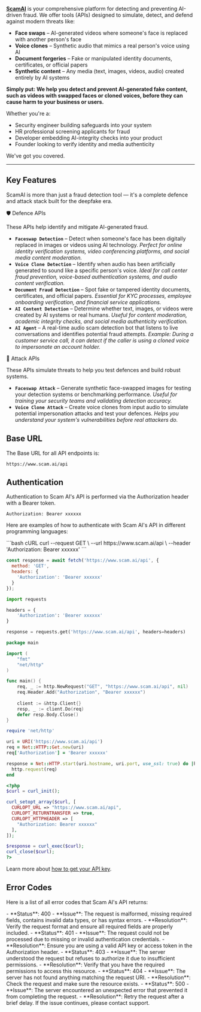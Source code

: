 [**ScamAI**](https://www.scam.ai/) is your comprehensive platform for detecting and preventing AI-driven fraud. We offer tools (APIs)  designed to simulate, detect, and defend against modern threats like:

- **Face swaps** – AI-generated videos where someone's face is replaced with another person's face
- **Voice clones** – Synthetic audio that mimics a real person's voice using AI
- **Document forgeries** – Fake or manipulated identity documents, certificates, or official papers
- **Synthetic content** – Any media (text, images, videos, audio) created entirely by AI systems

**Simply put: We help you detect and prevent AI-generated fake content, such as videos with swapped faces or cloned voices, before they can cause harm to your business or users.**

Whether you're a:

- Security engineer building safeguards into your system  
- HR professional screening applicants for fraud  
- Developer embedding AI-integrity checks into your product  
- Founder looking to verify identity and media authenticity  

We've got you covered.

---

## Key Features

ScamAI is more than just a fraud detection tool — it's a complete defence and attack stack built for the deepfake era.


🛡️ Defence APIs

These APIs help identify and mitigate AI-generated fraud.

- **`Faceswap Detection`** – Detect when someone's face has been digitally replaced in images or videos using AI technology. *Perfect for online identity verification systems, video conferencing platforms, and social media content moderation.*
- **`Voice Clone Detection`** – Identify when audio has been artificially generated to sound like a specific person's voice. *Ideal for call center fraud prevention, voice-based authentication systems, and audio content verification.*
- **`Document Fraud Detection`** – Spot fake or tampered identity documents, certificates, and official papers. *Essential for KYC processes, employee onboarding verification, and financial service applications.*
- **`AI Content Detection`** – Determine whether text, images, or videos were created by AI systems or real humans. *Useful for content moderation, academic integrity checks, and social media authenticity verification.*
- **`AI Agent`** – A real-time audio scam detection bot that listens to live conversations and identifies potential fraud attempts. *Example: During a customer service call, it can detect if the caller is using a cloned voice to impersonate an account holder.*

🔺 Attack APIs

These APIs simulate threats to help you test defences and build robust systems.

- **`Faceswap Attack`** – Generate synthetic face-swapped images for testing your detection systems or benchmarking performance. *Useful for training your security teams and validating detection accuracy.*
- **`Voice Clone Attack`** – Create voice clones from input audio to simulate potential impersonation attacks and test your defences. *Helps you understand your system's vulnerabilities before real attackers do.*




## Base URL

The Base URL for all API endpoints is:

```
https://www.scam.ai/api
```

## Authentication

Authentication to Scam AI's API is performed via the Authorization header with a Bearer token.

```
Authorization: Bearer xxxxxx
```

Here are examples of how to authenticate with Scam AI's API in different programming languages:

<CodeGroup>
  ```bash cURL
  curl --request GET \
    --url https://www.scam.ai/api \
    --header 'Authorization: Bearer xxxxxx'
  ```

  ```javascript Node.js
  const response = await fetch('https://www.scam.ai/api', {
    method: 'GET',
    headers: {
      'Authorization': 'Bearer xxxxxx'
    }
  });
  ```

  ```python Python
  import requests

  headers = {
      'Authorization': 'Bearer xxxxxx'
  }

  response = requests.get('https://www.scam.ai/api', headers=headers)
  ```

  ```go Go
  package main

  import (
      "fmt"
      "net/http"
  )

  func main() {
      req, _ := http.NewRequest("GET", "https://www.scam.ai/api", nil)
      req.Header.Add("Authorization", "Bearer xxxxxx")
      
      client := &http.Client{}
      resp, _ := client.Do(req)
      defer resp.Body.Close()
  }
  ```

  ```ruby Ruby
  require 'net/http'

  uri = URI('https://www.scam.ai/api')
  req = Net::HTTP::Get.new(uri)
  req['Authorization'] = 'Bearer xxxxxx'

  response = Net::HTTP.start(uri.hostname, uri.port, use_ssl: true) do |http|
    http.request(req)
  end
  ```

  ```php PHP
  <?php
  $curl = curl_init();

  curl_setopt_array($curl, [
    CURLOPT_URL => "https://www.scam.ai/api",
    CURLOPT_RETURNTRANSFER => true,
    CURLOPT_HTTPHEADER => [
      "Authorization: Bearer xxxxxx"
    ],
  ]);

  $response = curl_exec($curl);
  curl_close($curl);
  ?>
  ```
</CodeGroup>

Learn more about [how to get your API key](/docs/api-keys).

## Error Codes

Here is a list of all error codes that Scam AI's API returns:

<AccordionGroup>
  <Accordion title="bad_request">
    - **Status**: 400
    - **Issue**: The request is malformed, missing required fields, contains invalid data types, or has syntax errors.
    - **Resolution**: Verify the request format and ensure all required fields are properly included.
  </Accordion>

  <Accordion title="unauthorized">
    - **Status**: 401
    - **Issue**: The request could not be processed due to missing or invalid authentication credentials.
    - **Resolution**: Ensure you are using a valid API key or access token in the Authorization header.
  </Accordion>

  <Accordion title="forbidden">
    - **Status**: 403
    - **Issue**: The server understood the request but refuses to authorize it due to insufficient permissions.
    - **Resolution**: Verify that you have the required permissions to access this resource.
  </Accordion>

  <Accordion title="not_found">
    - **Status**: 404
    - **Issue**: The server has not found anything matching the request URI.
    - **Resolution**: Check the request and make sure the resource exists.
  </Accordion>

  <Accordion title="internal_server_error">
    - **Status**: 500
    - **Issue**: The server encountered an unexpected error that prevented it from completing the request.
    - **Resolution**: Retry the request after a brief delay. If the issue continues, please contact support.
  </Accordion>
</AccordionGroup>